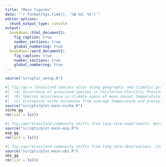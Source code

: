 ```yaml
---
title: "Main figures"
date: "`r format(Sys.time(), '%B %d, %Y')`"
editor_options: 
  chunk_output_type: console
output:
  bookdown::html_document2: 
    fig_caption: true
    number_sections: true
    global_numbering: true
  bookdown::word_document2: 
    fig_caption: true
    number_sections: true
    global_numbering: true
---
```


```r
source("scripts/_setup.R")
```

```r
#| fig.cap = "Grassland species occur along geographic and climatic gradients to estimate ecological niches.
#|  (A) Occurrence of grassland species in California Floristic Province, retrieved from the GBIF data (gray points), highlighting two example species *Danthonia californica* in the north (blue points) and *Stipa pulchra* in the south (red points).
#|  (B) Species occurrence in climate space of mean annual temperature (°C) and mean annual precipitation (mm), retrieved from the CHELSA data (gray), highlighting the same two example species *Danthonia californica* under cool and wet climates (blue) and *Stipa pulchra* under warm and dry climates (red).
#|  (C) Ecological niche estimates from average temperature and precipitation for each species (median, gray), highlighting the two species (blue and red)."
source("scripts/plot-main-niche.R")
niche_gg
rm(list = ls())
```

```r
#| fig.cap="Grassland community shifts from long-term experiments. Warming treatment causes communities to shift dominance to warmer (CTI, °C) and drier (CPI, mm) species in the Jasper Ridge Global Change Experiment (ambient plots in black, warming plots in red, background orange shades denote phase I heating +80 W m^–2^ in 1999-2002, phase II heating +100 W m^–2^ in 2003-2009, and phase III heating +250 W m^–2^ in 2010-2014, non-parametric two-sample Wilcoxon test, ns: *p* > 0.05, $*$: *p* ≤ 0.05, $**$: *p* ≤ 0.01, $***$: *p* ≤ 0.001)."
source("scripts/plot-main-exp.R")
exp_gg
rm(list = ls())
```

```r
#| fig.cap="Grassland community shifts from long-term observations. Consistent with climate warming and drying, grassland communities shift dominance to warmer (increasing CTI) and drier (decreasing CPI) species in 12 long-term observational sites across the California Floristic Province (red trend lines by linear regression, significant slopes by *t*-test, *p* < 0.05)."
source("scripts/plot-main-obs.R")
obs_gg
rm(list = ls())
```
